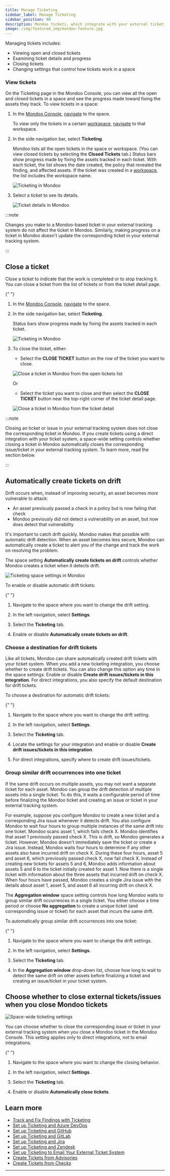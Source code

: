 ```yaml
---
title: Manage Ticketing
sidebar_label: Manage Ticketing
sidebar_position: 90
description: Mondoo tickets, which integrate with your external ticketing system, allow you to track remediation of important security findings. View tickets and close them in Mondoo or your external tracking system. Change ticketing settings in the Mondoo space settings.
image: /img/featured_img/mondoo-feature.jpg
---
```


Managing tickets includes:

- Viewing open and closed tickets
- Examining ticket details and progress
- Closing tickets
- Changing settings that control how tickets work in a space

### View tickets

On the Ticketing page in the Mondoo Console, you can view all the open and closed tickets in a space and see the progress made toward fixing the assets they track. To view tickets in a space:

1. In the [Mondoo Console](https://console.mondoo.com), [navigate](/platform/start/navigate) to the space.

   To view only the tickets in a certain [workspace](/platform/start/organize/workspaces/), [navigate](https://mondoo.com/docs/platform/start/organize/workspaces/#view-workspaces) to that workspace.

2. In the side navigation bar, select **Ticketing**.

   Mondoo lists all the open tickets in the space or workspace. (You can view closed tickets by selecting the **Closed Tickets** tab.) Status bars show progress made by fixing the assets tracked in each ticket. With each ticket, the list shows the date created, the policy that revealed the finding, and affected assets. If the ticket was created in a [workspace](/platform/start/organize/workspaces/), the list includes the workspace name.

   ![Ticketing in Mondoo](/img/platform/ticketing/ticketing-list.png)

3. Select a ticket to see its details.

   ![Ticket details in Mondoo](/img/platform/ticketing/ticket-detail.png)

:::note

Changes you make to a Mondoo-based ticket in your external tracking system do not affect the ticket in Mondoo. Similarly, making progress on a ticket in Mondoo doesn't update the corresponding ticket in your external tracking system.

:::

## Close a ticket

Close a ticket to indicate that the work is completed or to stop tracking it. You can close a ticket from the list of tickets or from the ticket detail page.


<Partial />{" "}

1. In the [Mondoo Console](https://console.mondoo.com), [navigate](/platform/start/navigate) to the space.

2. In the side navigation bar, select **Ticketing**.

   Status bars show progress made by fixing the assets tracked in each ticket.

   ![Ticketing in Mondoo](/img/platform/ticketing/ticketing-list.png)

3. To close the ticket, either:

   - Select the **CLOSE TICKET** button on the row of the ticket you want to close.

   ![Close a ticket in Mondoo from the open tickets list](/img/platform/ticketing/ticketing-list-close.png)

   Or

   - Select the ticket you want to close and then select the **CLOSE TICKET** button near the top-right corner of the ticket detail page.

   ![Close a ticket in Mondoo from the ticket detail](/img/platform/ticketing/ticketing-list-close.png)

:::note

Closing an ticket or issue in your external tracking system does not close the corresponding ticket in Mondoo. If you create tickets using a direct integration with your ticket system, a space-wide setting controls whether closing a ticket in Mondoo automatically closes the corresponding issue/ticket in your external tracking system. To learn more, read the section below.

:::

## Automatically create tickets on drift

Drift occurs when, instead of improving security, an asset becomes _more_ vulnerable to attack:

- An asset previously passed a check in a policy but is now failing that check
- Mondoo previously did not detect a vulnerability on an asset, but now does detect that vulnerability

It's important to catch drift quickly. Mondoo makes that possible with automatic drift detection. When an asset becomes less secure, Mondoo can automatically create a ticket to alert you of the change and track the work on resolving the problem.

The space setting **Automatically create tickets on drift** controls whether Mondoo creates a ticket when it detects drift.

![Ticketing space settings in Mondoo](/img/platform/ticketing/space-settings.png)

To enable or disable automatic drift tickets:

<Partial />{" "}

1. Navigate to the space where you want to change the drift setting.

2. In the left navigation, select **Settings**.

3. Select the **Ticketing** tab.

4. Enable or disable **Automatically create tickets on drift**.

### Choose a destination for drift tickets

Like all tickets, Mondoo can share automatically created drift tickets with your ticket system. When you add a new ticketing integration, you choose whether to create drift tickets. You can also change this option any time in the space settings: Enable or disable **Create drift issues/tickets in this integration**. For direct integrations, you also specify the default destination for drift tickets.

To choose a destination for automatic drift tickets:

<Partial />{" "}

1. Navigate to the space where you want to change the drift setting.

2. In the left navigation, select **Settings**.

3. Select the **Ticketing** tab.

4. Locate the settings for your integration and enable or disable **Create drift issues/tickets in this integration**.

5. For direct integrations, specify where to create drift issues/tickets.

### Group similar drift occurrences into one ticket

If the same drift occurs on multiple assets, you may not want a separate ticket for each asset. Mondoo can group the drift detection of multiple assets into a single ticket. To do this, it waits a configurable period of time before finalizing the Mondoo ticket and creating an issue or ticket in your external tracking system.

For example, suppose you configure Mondoo to create a new ticket and a corresponding Jira issue whenever it detects drift. You also configure Mondoo to wait four hours to group multiple instances of the same drift into one ticket. Mondoo scans asset 1, which fails check X. Mondoo identifies that asset 1 previously passed check X. This is drift, so Mondoo generates a ticket. However, Mondoo doesn't immediately save the ticket or create a Jira issue. Instead, Mondoo waits four hours to determine if any other assets also have incurred drift on check X. During these four hours, asset 5 and asset 6, which previously passed check X, now fail check X. Instead of creating new tickets for assets 5 and 6, Mondoo adds information about assets 5 and 6 to the ticket initially created for asset 1. Now there is a single ticket with information about the three assets that incurred drift on check X. When four hours have passed, Mondoo creates a single Jira issue with the details about asset 1, asset 5, and asset 6 all incurring drift on check X.

The **Aggregation window** space setting controls how long Mondoo waits to group similar drift occurrences in a single ticket. You either choose a time period or choose **No aggregation** to create a unique ticket (and corresponding issue or ticket) for each asset that incurs the same drift.

To automatically group similar drift occurrences into one ticket:

<Partial />{" "}

1. Navigate to the space where you want to change the drift settings.

2. In the left navigation, select **Settings**.

3. Select the **Ticketing** tab.

4. In the **Aggregation window** drop-down list, choose how long to wait to detect the same drift on other assets before finalizing a ticket and creating an issue/ticket in your ticket system.

## Choose whether to close external tickets/issues when you close Mondoo tickets

![Space-wide ticketing settings](/img/platform/ticketing/space-settings.png)

You can choose whether to close the corresponding issue or ticket in your external tracking system when you close a Mondoo ticket in the Mondoo Console. This setting applies only to direct integrations, not to email integrations.

<Partial />{" "}

1. Navigate to the space where you want to change the closing behavior.

2. In the left navigation, select **Settings**.

3. Select the **Ticketing** tab.

4. Enable or disable **Automatically close tickets**.

## Learn more

- [Track and Fix Findings with Ticketing](/platform/ticketing/overview/)
- [Set up Ticketing and Azure DevOps](/platform/ticketing/setup-azuredevops/)
- [Set up Ticketing and GitHub](/platform/ticketing/setup-github/)
- [Set up Ticketing and GitLab](/platform/ticketing/setup-gitlab/)
- [Set up Ticketing and Jira](/platform/ticketing/setup-jira/)
- [Set up Ticketing and Zendesk](/platform/ticketing/setup-zendesk/)
- [Set up Ticketing to Email Your External Ticket System](/platform/ticketing/setup-email)
- [Create Tickets from Advisories](/platform/ticketing/advisories/)
- [Create Tickets from Checks](/platform/ticketing/checks/)

---
